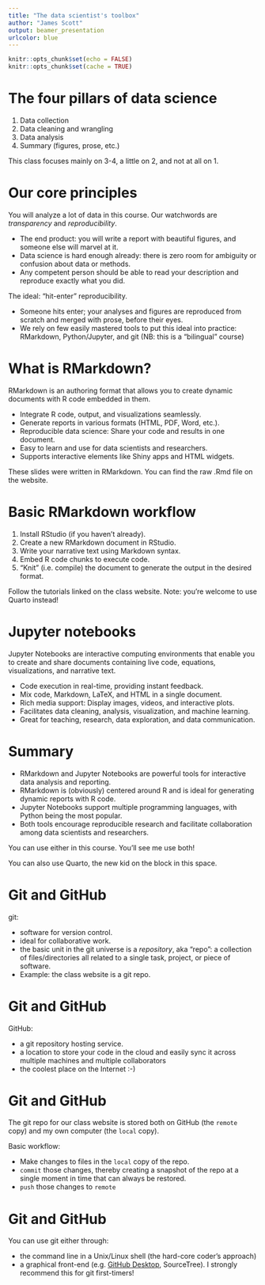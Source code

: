```yaml
---
title: "The data scientist's toolbox"
author: "James Scott"
output: beamer_presentation
urlcolor: blue 
---
```


```r
knitr::opts_chunk$set(echo = FALSE)
knitr::opts_chunk$set(cache = TRUE)
```

# The four pillars of data science

1. Data collection
2. Data cleaning and wrangling  
3. Data analysis
4. Summary (figures, prose, etc.)

This class focuses mainly on 3-4, a little on 2, and not at all on 1.  

# Our core principles  

You will analyze a lot of data in this course.  Our watchwords are _transparency_ and _reproducibility_.  

- The end product: you will write a report with beautiful
figures, and someone else will marvel at it.  
- Data science is hard enough already: there is zero room for ambiguity or confusion about data or methods.  
- Any competent person should be able to read your description and reproduce exactly what you did.   

\pause

The ideal: "hit-enter" reproducibility.  

- Someone hits enter; your analyses and figures are reproduced from scratch and merged with prose, before their eyes.  
- We rely on few easily mastered tools to put this ideal into practice: RMarkdown, Python/Jupyter, and git (NB: this is a "bilingual" course)   


# What is RMarkdown?

RMarkdown is an authoring format that allows you to create dynamic documents with R code embedded in them. 

- Integrate R code, output, and visualizations seamlessly.
- Generate reports in various formats (HTML, PDF, Word, etc.).
- Reproducible data science: Share your code and results in one document.
- Easy to learn and use for data scientists and researchers.
- Supports interactive elements like Shiny apps and HTML widgets.

These slides were written in RMarkdown.  You can find the raw .Rmd file on the website.  

# Basic RMarkdown workflow

1. Install RStudio (if you haven't already).  
2. Create a new RMarkdown document in RStudio.
3. Write your narrative text using Markdown syntax.
4. Embed R code chunks to execute code.
5. "Knit" (i.e. compile) the document to generate the output in the desired format.

Follow the tutorials linked on the class website.  Note: you're welcome to use Quarto instead!


# Jupyter notebooks

Jupyter Notebooks are interactive computing environments that enable you to create and share documents containing live code, equations, visualizations, and narrative text.

- Code execution in real-time, providing instant feedback.
- Mix code, Markdown, LaTeX, and HTML in a single document.
- Rich media support: Display images, videos, and interactive plots.
- Facilitates data cleaning, analysis, visualization, and machine learning.
- Great for teaching, research, data exploration, and data communication.

# Summary

- RMarkdown and Jupyter Notebooks are powerful tools for interactive data analysis and reporting.
- RMarkdown is (obviously) centered around R and is ideal for generating dynamic reports with R code.
- Jupyter Notebooks support multiple programming languages, with Python being the most popular.
- Both tools encourage reproducible research and facilitate collaboration among data scientists and researchers.

You can use either in this course.  You'll see me use both!

You can also use Quarto, the new kid on the block in this space.  


# Git and GitHub

git:  

- software for version control.  
- ideal for collaborative work.  
- the basic unit in the git universe is a _repository_, aka "repo": a collection of files/directories all related to a single task, project, or piece of software.  
- Example: the class website is a git repo.  


# Git and GitHub

GitHub:  

- a git repository hosting service.  
- a location to store your code in the cloud and easily sync it across multiple machines and multiple collaborators   
- the coolest place on the Internet :-)    


# Git and GitHub

The git repo for our class website is stored both on GitHub (the `remote` copy) and my own computer (the `local` copy).  

Basic workflow:    

- Make changes to files in the `local` copy of the repo.   
- `commit` those changes, thereby creating a snapshot of the repo at a single moment in time that can always be restored.   
- `push` those changes to `remote`   


# Git and GitHub

You can use git either through: 

- the command line in a Unix/Linux shell (the hard-core coder's approach)  
- a graphical front-end (e.g. [GitHub Desktop](https://help.github.com/en/desktop/getting-started-with-github-desktop), SourceTree).  I strongly recommend this for git first-timers!    

